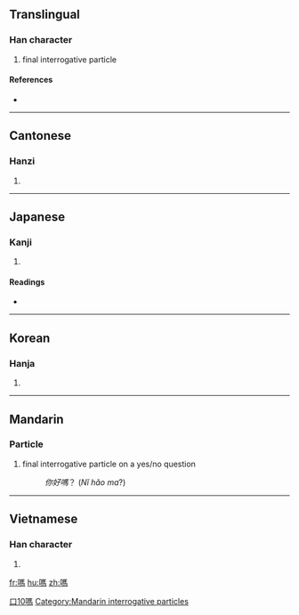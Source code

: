{{also|吗}}
==Translingual==

===Han character===
{{Han char|rn=30|rad=口|as=10|sn=13|four=6102<sub>7</sub>|canj=口尸手火 (RSQF)}}

# final interrogative particle

====References====
* {{Han ref|kx=0202.210|dkj=04065|dj=0425.020|hdz=10664.100|uh=55CE|ud=21966|bh=B6DC|bd=46812}}

----

==Cantonese==

===Hanzi===
{{yue-hanzi|jyut=|y=ma3}}

# {{defn|Cantonese|sort=口10}}

----

==Japanese==

===Kanji===
{{ja-kanji|grade=|rs=口10}}

# {{defn|Japanese}}

====Readings====
* {{ja-readings|on=[[ば]] (ba)|kun=}}

----

==Korean==

===Hanja===
{{ko-hanja|hangeul=마|rv=ma|mr=ma}}

# {{defn|Korean|sort=口10}}

----

==Mandarin==
{{zh-forms|[[吗]]|{{zh-lookup|嗎}}}}

===Particle===
{{cmn-particle|t|pin=ma|pint=ma|tra=嗎|sim=吗|rs=口10}}

# final interrogative particle on a yes/no question
#: ''你好嗎''？ (''Nǐ hǎo ma''?)

[[Category:zh-tw:Beginning Mandarin|口10嗎]]
[[Category:Mandarin interrogative particles]]

----

==Vietnamese==

===Han character===
{{vi-hantu|[[mạ]], [[mửa]], [[ma]], [[mớ]], [[mắng]], [[mỉa]], [[mứa]], [[mựa]]|rs=口10}}

# {{defn|Vietnamese|sort=口10}}

[[fr:嗎]]
[[hu:嗎]]
[[zh:嗎]]